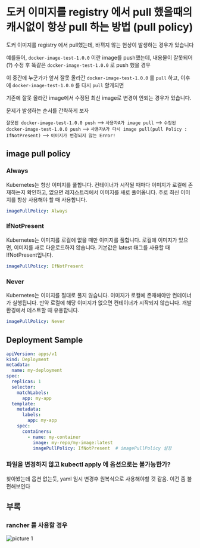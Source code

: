 # 도커 이미지를 registry 에서 pull 했을때의 캐시없이 항상 pull 하는 방법 (pull policy)

도커 이미지를 registry 에서 pull했는데, 바뀌지 않는 현상이 발생하는 경우가 있습니다

예를들어, `docker-image-test-1.0.0` 이란 image를 push했는데, 내용물이 잘못되어(?) 수정 후 똑같은 `docker-image-test-1.0.0` 로 push 했을 경우

이 중간에 누군가가 앞서 잘못 올라간 `docker-image-test-1.0.0` 를 `pull` 하고, 이후에 `docker-image-test-1.0.0` 를 다시 `pull` 할게되면

기존에 잘못 올라간 image에서 수정된 최신 image로 변경이 안되는 경우가 있습니다.

문제가 발생하는 순서를 간략하게 보자

`잘못된 docker-image-test-1.0.0 push` --> `사용자A가 image pull` --> `수정된 docker-image-test-1.0.0 push` --> `사용자A가 다시 image pull(pull Policy : IfNotPresent)` --> `이미지가 변경되지 않는 Error!`

## image pull policy

### Always
Kubernetes는 항상 이미지를 풀합니다. 컨테이너가 시작될 때마다 이미지가 로컬에 존재하는지 확인하고, 없으면 레지스트리에서 이미지를 새로 풀어옵니다. 주로 최신 이미지를 항상 사용해야 할 때 사용합니다.
```yaml
imagePullPolicy: Always
```

### IfNotPresent
Kubernetes는 이미지를 로컬에 없을 때만 이미지를 풀합니다. 로컬에 이미지가 있으면, 이미지를 새로 다운로드하지 않습니다. 기본값은 latest 태그를 사용할 때 IfNotPresent입니다.
```yaml
imagePullPolicy: IfNotPresent
```

### Never
Kubernetes는 이미지를 절대로 풀지 않습니다. 이미지가 로컬에 존재해야만 컨테이너가 실행됩니다. 만약 로컬에 해당 이미지가 없으면 컨테이너가 시작되지 않습니다. 개발 환경에서 테스트할 때 유용합니다.
```yaml
imagePullPolicy: Never
```

## Deployment Sample
```yaml
apiVersion: apps/v1
kind: Deployment
metadata:
  name: my-deployment
spec:
  replicas: 1
  selector:
    matchLabels:
      app: my-app
  template:
    metadata:
      labels:
        app: my-app
    spec:
      containers:
        - name: my-container
          image: my-repo/my-image:latest
          imagePullPolicy: IfNotPresent  # imagePullPolicy 설정
```

### 파일을 변경하지 않고 kubectl apply 에 옵션으로는 불가능한가?

찾아봤는데 옵션 없는듯, yaml 임시 변경후 원복식으로 사용해야할 것 같음. 이건 좀 불편해보인다

## 부록

### rancher 를 사용할 경우

![picture 1](./images/how-to-always-pull-without-cache-when-pulling-docker-image-from-registry-pull-policy-1733278529633.png)  
